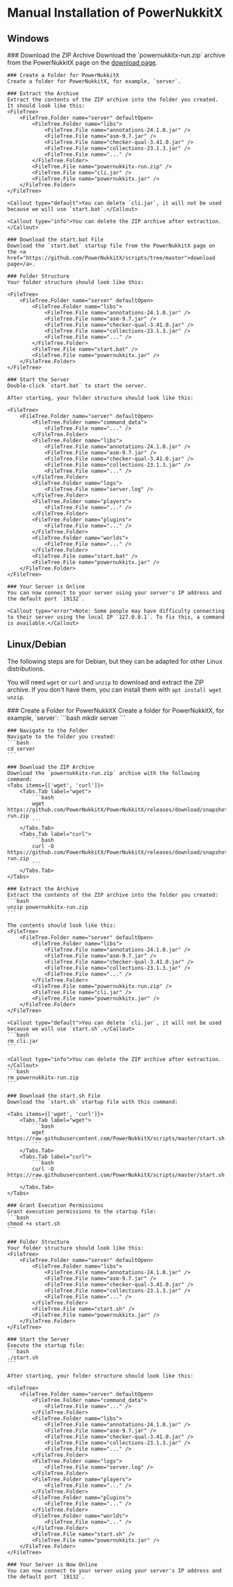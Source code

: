 
# Manual Installation of PowerNukkitX

## Windows
<Steps>
    ### Download the ZIP Archive
    Download the `powernukkitx-run.zip` archive from the PowerNukkitX page on the <a href="">download page</a>.

    ### Create a Folder for PowerNukkitX
    Create a folder for PowerNukkitX, for example, `server`.

    ### Extract the Archive
    Extract the contents of the ZIP archive into the folder you created. It should look like this:
    <FileTree>
        <FileTree.Folder name="server" defaultOpen>
            <FileTree.Folder name="libs">
                <FileTree.File name="annotations-24.1.0.jar" />
                <FileTree.File name="asm-9.7.jar" />
                <FileTree.File name="checker-qual-3.41.0.jar" />
                <FileTree.File name="collections-23.1.3.jar" />
                <FileTree.File name="..." />
            </FileTree.Folder>
            <FileTree.File name="powernukkitx-run.zip" />
            <FileTree.File name="cli.jar" />
            <FileTree.File name="powernukkitx.jar" />
        </FileTree.Folder>
    </FileTree>

    <Callout type="default">You can delete `cli.jar`, it will not be used because we will use `start.bat`.</Callout>

    <Callout type="info">You can delete the ZIP archive after extraction.</Callout>

    ### Download the start.bat File
    Download the `start.bat` startup file from the PowerNukkitX page on the <a href="https://github.com/PowerNukkitX/scripts/tree/master">download page</a>.

    ### Folder Structure
    Your folder structure should look like this:

    <FileTree>
        <FileTree.Folder name="server" defaultOpen>
            <FileTree.Folder name="libs">
                <FileTree.File name="annotations-24.1.0.jar" />
                <FileTree.File name="asm-9.7.jar" />
                <FileTree.File name="checker-qual-3.41.0.jar" />
                <FileTree.File name="collections-23.1.3.jar" />
                <FileTree.File name="..." />
            </FileTree.Folder>
            <FileTree.File name="start.bat" />
            <FileTree.File name="powernukkitx.jar" />
        </FileTree.Folder>
    </FileTree>

    ### Start the Server
    Double-click `start.bat` to start the server.

    After starting, your folder structure should look like this:

    <FileTree>
        <FileTree.Folder name="server" defaultOpen>
            <FileTree.Folder name="command_data">
                <FileTree.File name="..." />
            </FileTree.Folder>
            <FileTree.Folder name="libs">
                <FileTree.File name="annotations-24.1.0.jar" />
                <FileTree.File name="asm-9.7.jar" />
                <FileTree.File name="checker-qual-3.41.0.jar" />
                <FileTree.File name="collections-23.1.3.jar" />
                <FileTree.File name="..." />
            </FileTree.Folder>
            <FileTree.Folder name="logs">
                <FileTree.File name="server.log" />
            </FileTree.Folder>
            <FileTree.Folder name="players">
                <FileTree.File name="..." />
            </FileTree.Folder>
            <FileTree.Folder name="plugins">
                <FileTree.File name="..." />
            </FileTree.Folder>
            <FileTree.Folder name="worlds">
                <FileTree.File name="..." />
            </FileTree.Folder>
            <FileTree.File name="start.bat" />
            <FileTree.File name="powernukkitx.jar" />
        </FileTree.Folder>
    </FileTree>

    ### Your Server is Online
    You can now connect to your server using your server's IP address and the default port `19132`.

    <Callout type="error">Note: Some people may have difficulty connecting to their server using the local IP `127.0.0.1`. To fix this, a command is available.</Callout>

</Steps>

## Linux/Debian
The following steps are for Debian, but they can be adapted for other Linux distributions.

<Callout type="default">You will need `wget` or `curl` and `unzip` to download and extract the ZIP archive. If you don't have them, you can install them with `apt install wget unzip`.</Callout>

<Steps>
    ### Create a Folder for PowerNukkitX
    Create a folder for PowerNukkitX, for example, `server`:
    ```bash
    mkdir server
    ```

    ### Navigate to the Folder
    Navigate to the folder you created:
    ```bash
    cd server
    ```

    ### Download the ZIP Archive
    Download the `powernukkitx-run.zip` archive with the following command:
    <Tabs items={['wget', 'curl']}>
        <Tabs.Tab label="wget">
            ```bash
            wget https://github.com/PowerNukkitX/PowerNukkitX/releases/download/snapshot/powernukkitx-run.zip
            ```
        </Tabs.Tab>
        <Tabs.Tab label="curl">
            ```bash
            curl -O https://github.com/PowerNukkitX/PowerNukkitX/releases/download/snapshot/powernukkitx-run.zip
            ```
        </Tabs.Tab>
    </Tabs>

    ### Extract the Archive
    Extract the contents of the ZIP archive into the folder you created:
    ```bash
    unzip powernukkitx-run.zip
    ```

    The contents should look like this:
    <FileTree>
        <FileTree.Folder name="server" defaultOpen>
            <FileTree.Folder name="libs">
                <FileTree.File name="annotations-24.1.0.jar" />
                <FileTree.File name="asm-9.7.jar" />
                <FileTree.File name="checker-qual-3.41.0.jar" />
                <FileTree.File name="collections-23.1.3.jar" />
                <FileTree.File name="..." />
            </FileTree.Folder>
            <FileTree.File name="powernukkitx-run.zip" />
            <FileTree.File name="cli.jar" />
            <FileTree.File name="powernukkitx.jar" />
        </FileTree.Folder>
    </FileTree>

    <Callout type="default">You can delete `cli.jar`, it will not be used because we will use `start.sh`.</Callout>
    ```bash
    rm cli.jar
    ```

    <Callout type="info">You can delete the ZIP archive after extraction.</Callout>
    ```bash
    rm powernukkitx-run.zip
    ```

    ### Download the start.sh File
    Download the `start.sh` startup file with this command:

    <Tabs items={['wget', 'curl']}>
        <Tabs.Tab label="wget">
            ```bash
            wget https://raw.githubusercontent.com/PowerNukkitX/scripts/master/start.sh
            ```
        </Tabs.Tab>
        <Tabs.Tab label="curl">
            ```bash
            curl -O https://raw.githubusercontent.com/PowerNukkitX/scripts/master/start.sh
            ```
        </Tabs.Tab>
    </Tabs>

    ### Grant Execution Permissions
    Grant execution permissions to the startup file:
    ```bash
    chmod +x start.sh
    ```

    ### Folder Structure
    Your folder structure should look like this:
    <FileTree>
        <FileTree.Folder name="server" defaultOpen>
            <FileTree.Folder name="libs">
                <FileTree.File name="annotations-24.1.0.jar" />
                <FileTree.File name="asm-9.7.jar" />
                <FileTree.File name="checker-qual-3.41.0.jar" />
                <FileTree.File name="collections-23.1.3.jar" />
                <FileTree.File name="..." />
            </FileTree.Folder>
            <FileTree.File name="start.sh" />
            <FileTree.File name="powernukkitx.jar" />
        </FileTree.Folder>
    </FileTree>

    ### Start the Server
    Execute the startup file:
    ```bash
    ./start.sh
    ```

    After starting, your folder structure should look like this:

    <FileTree>
        <FileTree.Folder name="server" defaultOpen>
            <FileTree.Folder name="command_data">
                <FileTree.File name="..." />
            </FileTree.Folder>
            <FileTree.Folder name="libs">
                <FileTree.File name="annotations-24.1.0.jar" />
                <FileTree.File name="asm-9.7.jar" />
                <FileTree.File name="checker-qual-3.41.0.jar" />
                <FileTree.File name="collections-23.1.3.jar" />
                <FileTree.File name="..." />
            </FileTree.Folder>
            <FileTree.Folder name="logs">
                <FileTree.File name="server.log" />
            </FileTree.Folder>
            <FileTree.Folder name="players">
                <FileTree.File name="..." />
            </FileTree.Folder>
            <FileTree.Folder name="plugins">
                <FileTree.File name="..." />
            </FileTree.Folder>
            <FileTree.Folder name="worlds">
                <FileTree.File name="..." />
            </FileTree.Folder>
            <FileTree.File name="start.sh" />
            <FileTree.File name="powernukkitx.jar" />
        </FileTree.Folder>
    </FileTree>

    ### Your Server is Now Online
    You can now connect to your server using your server's IP address and the default port `19132`.
</Steps>
